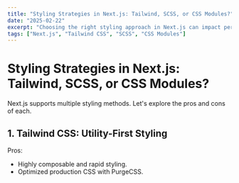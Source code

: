 ```yaml
---
title: "Styling Strategies in Next.js: Tailwind, SCSS, or CSS Modules?"
date: "2025-02-22"
excerpt: "Choosing the right styling approach in Next.js can impact performance and scalability. Let's compare Tailwind CSS, SCSS, and CSS Modules."
tags: ["Next.js", "Tailwind CSS", "SCSS", "CSS Modules"]
---
```


# Styling Strategies in Next.js: Tailwind, SCSS, or CSS Modules?

Next.js supports multiple styling methods. Let's explore the pros and cons of each.

## 1. **Tailwind CSS: Utility-First Styling**
Pros:
- Highly composable and rapid styling.
- Optimized production CSS with PurgeCSS.

